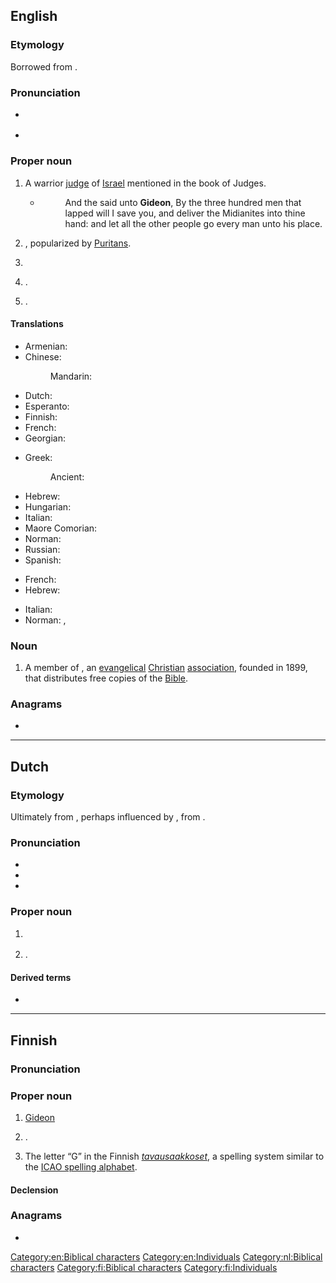 {{also|GIDEON}}
==English==
{{wp}}

===Etymology===
Borrowed from {{bor|en|he|גִּדְעוֹן||Gideon|tr=gid'ón}}.

===Pronunciation===
* {{a|US}} {{IPA|en|/ˈɡɪd.i.ən/}}
* {{rhymes|en|ɪdiən|s=3}}

===Proper noun===
{{en-proper noun}}

# A warrior [[judge]] of [[Israel]] mentioned in the book of Judges.
#* {{RQ:Authorized Version|Judges|7|7}}
#*: And the {{smallcaps|Lord}} said unto '''Gideon''', By the three hundred men that lapped will I save you, and deliver the Midianites into thine hand: and let all the other people go every man unto his place.
# {{given name|en|male|from=Hebrew}}, popularized by [[Puritan]]s.
# {{surname|en|A=An|English patronymic|from=given names}}
# {{place|en|city|s/Missouri|c/US|;|named for lumber businessman Frank Gideon}}.
# {{place|en|CDP|s/Oklahoma|c/US}}.

====Translations====
{{trans-top|biblical character}}
* Armenian: {{t-needed|hy}}
* Chinese:
*: Mandarin: {{t+|cmn|基甸|tr=Jīdiàn}}
* Dutch: {{t+|nl|Gideon}}
* Esperanto: {{t|eo|Gideon}}
* Finnish: {{t|fi|Gideon}}
* French: {{t+|fr|Gédéon}}
* Georgian: {{t-needed|ka}}
{{trans-mid}}
* Greek:
*: Ancient: {{t|grc|Γεδεών|m}}
* Hebrew: {{t|he|גִּדְעוֹן|tr=gid'ón}}
* Hungarian: {{t+|hu|Gedeon}}
* Italian: {{t+|it|Gedeone}}
* Maore Comorian: {{t|swb|Jideoni}}
* Norman: {{t|nrf|Gudgion|m}}
* Russian: {{t|ru|Гедео́н|m}}
* Spanish: {{t|es|Gedeón}}
{{trans-bottom}}

{{trans-top|male given name}}
* French: {{t+|fr|Gédéon}}
* Hebrew: {{t|he|גִּדְעוֹן|tr=gid׳ón}}
{{trans-mid}}
* Italian: {{t+|it|Gedeone}}
* Norman: {{t|nrf|Gudgion|m}}, {{t|nrf|Gédéon|m}}
{{trans-bottom}}

===Noun===
{{en-noun}}

# {{lb|en|religion}} A member of {{w|Gideons International}}, an [[evangelical]] [[Christian]] [[association]], founded in 1899, that distributes free copies of the [[Bible]].

===Anagrams===
* {{anagrams|en|a=degino|doeing}}

[[Category:en:Biblical characters]]
[[Category:en:Individuals]]

----

==Dutch==

===Etymology===
Ultimately from {{der|nl|hbo|גִּדְעוֹן||smasher, feller}}, perhaps influenced by {{der|nl|la|Gedeon}}, from {{der|nl|grc|Γεδεων}}.

===Pronunciation===
* {{IPA|nl|/ˈɣi.deːˌɔn/}}
* {{audio|nl|Nl-Gideon.ogg|Audio}}
* {{hyphenation|nl|Gi|de|on}}

===Proper noun===
{{nl-proper noun|m}}

# {{l|en|Gideon}} {{gloss|biblical character}}
# {{given name|nl|male}}.

====Derived terms====
* {{l|nl|gideonsbende}}

[[Category:nl:Biblical characters]]

----

==Finnish==

===Pronunciation===
{{fi-pronunciation}}

===Proper noun===
{{fi-proper noun}}

# [[#English|Gideon]] {{gloss|biblical character}}
# {{lb|fi|rare}} {{given name|fi|male}}.
# The letter “G” in the Finnish ''[[tavausaakkoset]]'', a spelling system similar to the [[ICAO spelling alphabet]].

====Declension====
{{fi-decl-risti|Gideon|||a|i=0}}

===Anagrams===
* {{anagrams|fi|a=degino|dogien}}

[[Category:fi:Biblical characters]]
[[Category:fi:Individuals]]